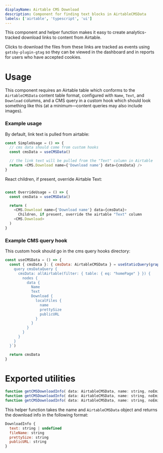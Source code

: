 ```yaml
---
displayName: Airtable CMS Download
description: Component for finding text blocks in AirtableCMSData
labels: ['airtable', 'typescript', 'ui']
---
```


This component and helper function makes it easy to create analytics-tracked download links to content from Airtable.

Clicks to download the files from these links are tracked as events using `gatsby-plugin-gtag` so they can be viewed in the dashboard and in reports for users who have accepted cookies.

# Usage

This component requires an Airtable table which conforms to the `AirtableCMSData` content table format, configured with `Name`, `Text`, and `Download` columns, and a CMS query in a custom hook which should look something like this (at a minimum—content queries may also include images).

### Example usage

By default, link text is pulled from airtable:

```js
const SimpleUsage = () => {
  // cms data should come from custom hooks
  const cmsData = useCMSData()

  // the link text will be pulled from the "Text" column in Airtable
  return <CMS.Download name={'Download name'} data={cmsData} />
}
```

React children, if present, override Airtable Text:

```js

const OverrideUsage = () => {
  const cmsData = useCMSData()

  return (
    <CMS.Download name={'Download name'} data={cmsData}>
      Children, if present, override the airtable "Text" column
    <CMS.Download>
  )
}
```

### Example CMS query hook

This custom hook should go in the cms query hooks directory:

```js
const useCMSData = () => {
  const { cmsData }: { cmsData: AirtableCMSData } = useStaticQuery(graphql`
    query cmsDataQuery {
      cmsData: allAirtable(filter: { table: { eq: "homePage" } }) {
        nodes {
          data {
            Name
            Text
            Download {
              localFiles {
                name
                prettySize
                publicURL
              }
            }
          }
        }
      }
    }
  }`)

  return cmsData
}
```

# Exported utilities

```js
function getCMSDownloadInfo( data: AirtableCMSData, name: string, noEmitError?: false): string
function getCMSDownloadInfo( data: AirtableCMSData, name: string, noEmitError: true): string | undefined
function getCMSDownloadInfo( data: AirtableCMSData, name: string, noEmitError: boolean): string | undefined
```

This helper function takes the name and `AirtableCMSData` object and returns the download info in the following format:

```js
DownloadInfo {
  text: string | undefined
  fileName: string
  prettySize: string
  publicURL: string
}
```
